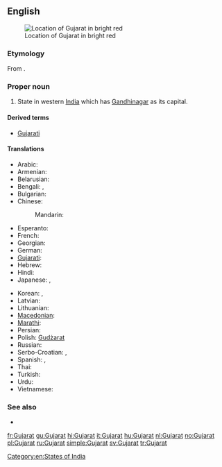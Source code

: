 ==English==
{{wikipedia}}
[[File:India-GUJARAT.svg|thumb|Location of Gujarat in bright red]]

===Etymology===
From {{etyl|gu}} {{term|ગુજરાત|lang=gu|sc=Gujr}}.

===Proper noun===
{{en-proper noun}}

# State in western [[India]] which has [[Gandhinagar]] as its capital.

====Derived terms====
* [[Gujarati]]

====Translations====
{{trans-top|state in India}}
* Arabic: {{t|ar|غوجارات|m|tr=ghujaraat}}
* Armenian: {{t-|hy|Գուջարաթ|tr=Guǰarat’}}
* Belarusian: {{t|be|Гуджарат|m|tr=Gudžarát|xs=Belarusian}}
* Bengali: {{t-|bn|গুজরাট|sc=Beng|xs=Bengali}}, {{t|bn|গুজরাত|sc=Beng}}
* Bulgarian: {{t|bg|Гуджарат|m|tr=Gudžarát}}
* Chinese:
*: Mandarin: {{t|cmn|古吉拉特邦|tr=Gǔjílātè-bāng|sc=Hani}}
* Esperanto: {{t|eo|Guĝarato|xs=Esperanto}}
* French: {{t+|fr|Gujarat|m}}
* Georgian: {{t|ka|გუჯარათი|sc=Geor|xs=Georgian}}
* German: {{t-|de|Gujarat|n}}
* [[Gujarati]]: {{t+|gu|ગુજરાત|tr=gujarāt|sc=Gujr|xs=Gujarati}}
* Hebrew: {{t|he|גוג'אראט}}
* Hindi: {{t+|hi|गुजरात|tr=gujarāt|xs=Hindi}}
* Japanese: {{t|ja|グジャラート州|tr=Gujarāto-shū}},  {{t|ja|グジャラート|tr=Gujarāto}}
{{trans-mid}}
* Korean: {{t|ko|구자라트 주|tr=Gujaratteu ju|sc=Hang}},  {{t|ko|구자라트|tr=Gujaratteu|sc=Hang}}
* Latvian: {{t|lv|Gudžarāta|xs=Latvian}}
* Lithuanian: {{t|lt|Gudžaratas|m|xs=Lithuanian}}
* [[Macedonian]]: {{t|mk|Гуџарат|m|tr=Gudžarát}}
* [[Marathi]]: {{t-|mr|गुजरात|tr=gujarāt|sc=Deva|xs=Marathi}}
* Persian: {{t|fa|گجرات|alt=گُجَرات|xs=Persian}}
* Polish: [[Gudżarat]] {{m}}
* Russian: {{t|ru|Гуджарат|m|tr=Gudžarát}}
* Serbo-Croatian: {{t|sh|Гуџарат|m|sc=Cyrl|xs=Serbo-Croatian}},  {{t|sh|Gujarat|m|xs=Serbo-Croatian}}
* Spanish: {{t|es|Guyarat|m}},  {{t-|es|Gujarat|m}}
* Thai: {{t|th|รัฐคุชราต|tr=rát kú-chá-raa-dtor}}
* Turkish: {{t|tr|Gucerat}}
* Urdu: {{t|ur|گجرات|tr=gujarāt|xs=Urdu}}
* Vietnamese: {{t-|vi|Gujarat|xs=Vietnamese}}
{{trans-bottom}}

===See also===
* {{list|en|states of India}}

[[Category:en:States of India]]

[[fr:Gujarat]]
[[gu:Gujarat]]
[[hi:Gujarat]]
[[it:Gujarat]]
[[hu:Gujarat]]
[[nl:Gujarat]]
[[no:Gujarat]]
[[pl:Gujarat]]
[[ru:Gujarat]]
[[simple:Gujarat]]
[[sv:Gujarat]]
[[tr:Gujarat]]